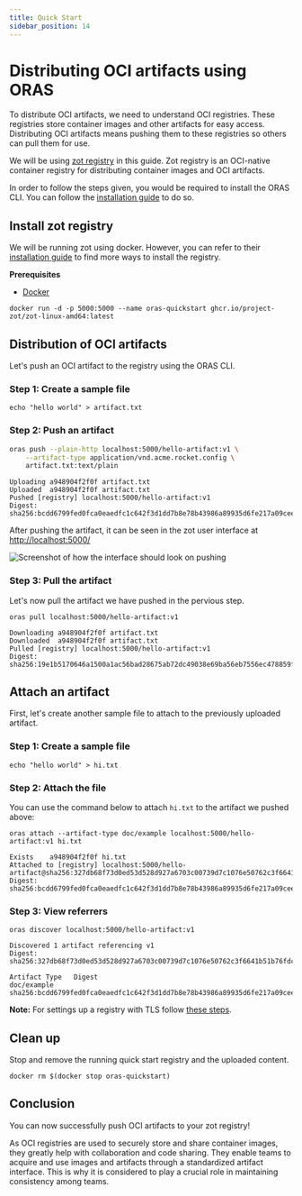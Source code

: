 ```yaml
---
title: Quick Start 
sidebar_position: 14 
---
```


# Distributing OCI artifacts using ORAS

To distribute OCI artifacts, we need to understand OCI registries. 
These registries store container images and other artifacts for easy access. 
Distributing OCI artifacts means pushing them to these registries so others can pull them for use. 

We will be using [zot registry](https://zotregistry.dev/) in this guide. 
Zot registry is an OCI-native container registry for distributing container images and OCI artifacts.

In order to follow the steps given, you would be required to install the ORAS CLI.
You can follow the [installation guide](./installation.mdx) to do so. 

## Install zot registry 

We will be running zot using docker. However, you can refer to their [installation guide](https://zotregistry.dev/install-guides/install-guide-linux/) to find more ways to install the registry.

**Prerequisites**
- [Docker](https://www.docker.com/) 

```
docker run -d -p 5000:5000 --name oras-quickstart ghcr.io/project-zot/zot-linux-amd64:latest
```

## Distribution of OCI artifacts

Let's push an OCI artifact to the registry using the ORAS CLI. 

### Step 1: Create a sample file

```
echo "hello world" > artifact.txt
```

### Step 2: Push an artifact

```bash
oras push --plain-http localhost:5000/hello-artifact:v1 \
    --artifact-type application/vnd.acme.rocket.config \
    artifact.txt:text/plain
```

```
Uploading a948904f2f0f artifact.txt
Uploaded  a948904f2f0f artifact.txt
Pushed [registry] localhost:5000/hello-artifact:v1
Digest: sha256:bcdd6799fed0fca0eaedfc1c642f3d1dd7b8e78b43986a89935d6fe217a09cee
```

After pushing the artifact, it can be seen in the zot user interface at [http://localhost:5000/](http://localhost:5000/)

![Screenshot of how the interface should look on pushing](../static/img/introduction-to-registries-tutorial-zot.png)

### Step 3: Pull the artifact

Let's now pull the artifact we have pushed in the pervious step.

```
oras pull localhost:5000/hello-artifact:v1
```

```
Downloading a948904f2f0f artifact.txt
Downloaded  a948904f2f0f artifact.txt
Pulled [registry] localhost:5000/hello-artifact:v1
Digest: sha256:19e1b5170646a1500a1ac56bad28675ab72dc49038e69ba56eb7556ec478859f
```

## Attach an artifact

First, let's create another sample file to attach to the previously uploaded artifact. 

### Step 1: Create a sample file

```
echo "hello world" > hi.txt
```

### Step 2: Attach the file

You can use the command below to attach `hi.txt` to the artifact we pushed above:

```
oras attach --artifact-type doc/example localhost:5000/hello-artifact:v1 hi.txt
```

```
Exists    a948904f2f0f hi.txt
Attached to [registry] localhost:5000/hello-artifact@sha256:327db68f73d0ed53d528d927a6703c00739d7c1076e50762c3f6641b51b76fdc
Digest: sha256:bcdd6799fed0fca0eaedfc1c642f3d1dd7b8e78b43986a89935d6fe217a09cee
```

### Step 3: View referrers 

```
oras discover localhost:5000/hello-artifact:v1
```

```
Discovered 1 artifact referencing v1
Digest: sha256:327db68f73d0ed53d528d927a6703c00739d7c1076e50762c3f6641b51b76fdc

Artifact Type   Digest
doc/example     sha256:bcdd6799fed0fca0eaedfc1c642f3d1dd7b8e78b43986a89935d6fe217a09cee
```

**Note:** For settings up a registry with TLS follow [these steps](https://github.com/project-zot/zot/blob/main/examples/README.md#network).

## Clean up

Stop and remove the running quick start registry and the uploaded content. 

```
docker rm $(docker stop oras-quickstart)
```

## Conclusion

You can now successfully push OCI artifacts to your zot registry! 

As OCI registries are used to securely store and share container images, they greatly help with collaboration and code sharing. They enable teams to acquire and use images and artifacts through a standardized artifact interface. This is why it is considered to play a crucial role in maintaining consistency among teams.